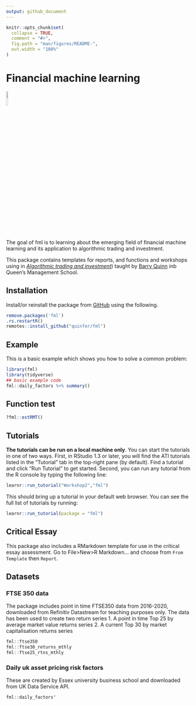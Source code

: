 ```yaml
---
output: github_document
---
```


<!-- README.md is generated from README.Rmd. Please edit that file -->

```r
knitr::opts_chunk$set(
  collapse = TRUE,
  comment = "#>",
  fig.path = "man/figures/README-",
  out.width = "100%"
)
```

# Financial machine learning

<img src="inst/figures/imgfile.png" width="10%" style="inline">

The goal of fml is to learning about the emerging field of financial machine learning and its application to algorithmic trading and investment.

This package contains templates for reports, and functions and workshops using in [*Algorithmic trading and investment*](https://canvas.qub.ac.uk/courses/11744)) taught by [Barry Quinn](https://quinference.com/) inb Queen's Management School. 

## Installation

Install/or reinstall the package from [GitHub](https://github.com/) using the following.

``` r
remove.packages('fml')
.rs.restartR()
remotes::install_github("quinfer/fml")
```

## Example

This is a basic example which shows you how to solve a common problem:

```r
library(fml)
library(tidyverse)
## basic example code
fml::daily_factors %>% summary()
```
## Function test

```r
?fml::estRMT()
```


## Tutorials
**The tutorials can be run on a local machine only**.  You can start the tutorials in one of two ways. First, in RStudio 1.3 or later, you will find the ATI tutorials listed in the "Tutorial" tab in the top-right pane (by default). Find a tutorial and click "Run Tutorial" to get started. Second, you can run any tutorial from the R console by typing the following line: 

``` r
learnr::run_tutorial("Workshop2","fml")
```

This should bring up a tutorial in your default web browser. You can see the full list of tutorials by running:

``` r
learnr::run_tutorial(package = "fml")
```


## Critical Essay
This package also includes a RMarkdown template for use in the critical essay assessment.
Go to File>New>R Markdown... and choose from `From Template` then `Report`.

## Datasets
### FTSE 350 data
The package includes point in time FTSE350 data from 2016-2020, downloaded from Refinitiv Datastream for teaching purposes only. The data has been used to create two return series
1. A point in time Top 25 by average market value returns series
2. A current Top 30 by market capitalisation returns series


``` r
fml::ftse350
fml::ftse30_returns_mthly
fml::ftse25_rtns_mthly
```
### Daily uk asset pricing risk factors
These are created by Essex university business school and downloaded from UK Data Service API.

```r
fml::daily_factors"
```




